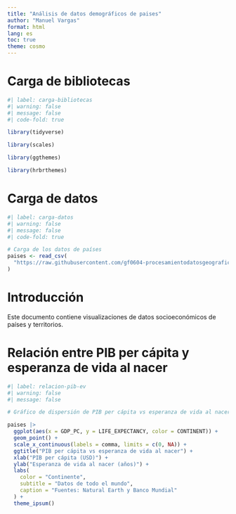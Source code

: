 ---
title: "Análisis de datos demográficos de paises"
author: "Manuel Vargas"
format: html
lang: es
toc: true
theme: cosmo
---

# Carga de bibliotecas

```{r}
#| label: carga-bibliotecas
#| warning: false
#| message: false
#| code-fold: true

library(tidyverse)

library(scales)

library(ggthemes)

library(hrbrthemes)
```


# Carga de datos

```{r}
#| label: carga-datos
#| warning: false
#| message: false
#| code-fold: true

# Carga de los datos de países
paises <- read_csv(
  "https://raw.githubusercontent.com/gf0604-procesamientodatosgeograficos/2025-i/refs/heads/main/datos/natural-earth/paises.csv"
)
```
# Introducción

Este documento contiene visualizaciones de datos socioeconómicos de países y territorios.

# Relación entre PIB per cápita y esperanza de vida al nacer

```{r}
#| label: relacion-pib-ev
#| warning: false
#| message: false

# Gráfico de dispersión de PIB per cápita vs esperanza de vida al nacer

paises |>
  ggplot(aes(x = GDP_PC, y = LIFE_EXPECTANCY, color = CONTINENT)) +
  geom_point() +
  scale_x_continuous(labels = comma, limits = c(0, NA)) +
  ggtitle("PIB per cápita vs esperanza de vida al nacer") +
  xlab("PIB per cápita (USD)") +
  ylab("Esperanza de vida al nacer (años)") +
  labs(
    color = "Continente",
    subtitle = "Datos de todo el mundo",
    caption = "Fuentes: Natural Earth y Banco Mundial"
  ) +
  theme_ipsum()
```
